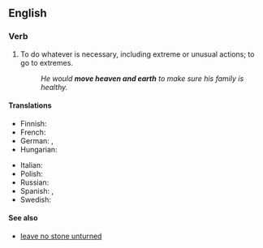 ==English==

===Verb===
{{head|en|verb}}

# {{lb|en|idiomatic}} To do whatever is necessary, including extreme or unusual actions; to go to extremes.
#: ''He would '''move heaven and earth''' to make sure his family is healthy.''

====Translations====
{{trans-top|to go to extreme lengths}}
* Finnish: {{t-needed|fi}}
* French: {{t+|fr|remuer ciel et terre}}
* German: {{t+|de|Himmel und Hölle in Bewegung setzen}}, {{t|de|Himmel und Erde in Bewegung setzen}}
* Hungarian: {{t|hu|eget-földet megmozgat}}
{{trans-mid}}
* Italian: {{t|it|muovere cielo e terra}}
* Polish: {{t+|pl|poruszyć niebo i ziemię}}
* Russian: {{t|ru|сверну́ть го́ры|pf}} {{qualifier|move mountains}}
* Spanish: {{t|es|mover cielo y tierra}}, {{t|es|mover Roma con Santiago}}
* Swedish: {{t|sv|röra upp himmel och jord}}
{{trans-bottom}}

====See also====
* [[leave no stone unturned]]